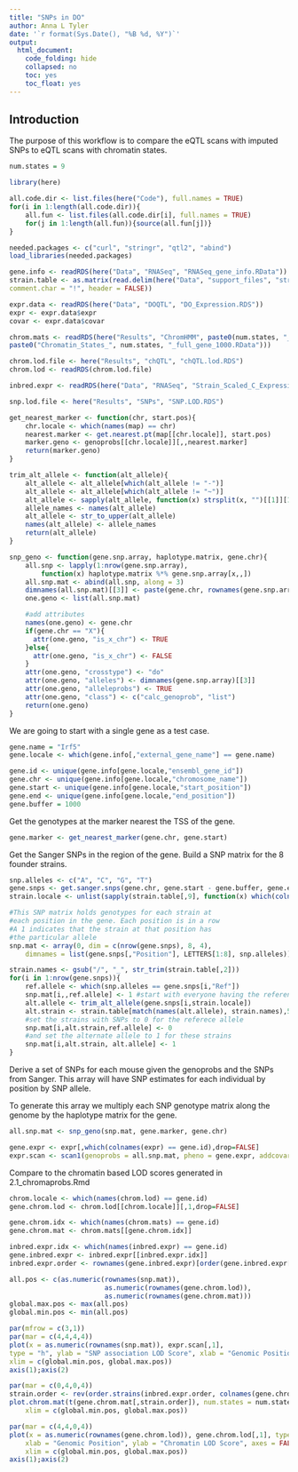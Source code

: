 ```yaml
---
title: "SNPs in DO"
author: Anna L Tyler
date: '`r format(Sys.Date(), "%B %d, %Y")`'
output: 
  html_document:
    code_folding: hide
    collapsed: no
    toc: yes
    toc_float: yes
---
```



## Introduction

The purpose of this workflow is to compare the eQTL scans with imputed SNPs
to eQTL scans with chromatin states.

```r
num.states = 9
```

```r
library(here)
```


```r
all.code.dir <- list.files(here("Code"), full.names = TRUE)
for(i in 1:length(all.code.dir)){
	all.fun <- list.files(all.code.dir[i], full.names = TRUE)
	for(j in 1:length(all.fun)){source(all.fun[j])}
}
```

```r
needed.packages <- c("curl", "stringr", "qtl2", "abind")
load_libraries(needed.packages)
```

```r
gene.info <- readRDS(here("Data", "RNASeq", "RNASeq_gene_info.RData"))
strain.table <- as.matrix(read.delim(here("Data", "support_files", "strain.color.table.txt"),
comment.char = "!", header = FALSE))

expr.data <- readRDS(here("Data", "DOQTL", "DO_Expression.RDS")) 
expr <- expr.data$expr
covar <- expr.data$covar

chrom.mats <- readRDS(here("Results", "ChromHMM", paste0(num.states, "_states_C"), 
paste0("Chromatin_States_", num.states, "_full_gene_1000.RData")))

chrom.lod.file <- here("Results", "chQTL", "chQTL.lod.RDS")
chrom.lod <- readRDS(chrom.lod.file)

inbred.expr <- readRDS(here("Data", "RNASeq", "Strain_Scaled_C_Expression.RData"))

snp.lod.file <- here("Results", "SNPs", "SNP.LOD.RDS")
```

```r
get_nearest_marker <- function(chr, start.pos){
    chr.locale <- which(names(map) == chr)
    nearest.marker <- get.nearest.pt(map[[chr.locale]], start.pos)
    marker.geno <- genoprobs[[chr.locale]][,,nearest.marker]
    return(marker.geno)
}

trim_alt_allele <- function(alt_allele){
    alt_allele <- alt_allele[which(alt_allele != "-")]
    alt_allele <- alt_allele[which(alt_allele != "~")]
    alt_allele <- sapply(alt_allele, function(x) strsplit(x, "")[[1]][1])
    allele_names <- names(alt_allele)
    alt_allele <- str_to_upper(alt_allele)
    names(alt_allele) <- allele_names
    return(alt_allele)
}

snp_geno <- function(gene.snp.array, haplotype.matrix, gene.chr){
    all.snp <- lapply(1:nrow(gene.snp.array), 
        function(x) haplotype.matrix %*% gene.snp.array[x,,])
    all.snp.mat <- abind(all.snp, along = 3)
    dimnames(all.snp.mat)[[3]] <- paste(gene.chr, rownames(gene.snp.array), sep = "_")
    one.geno <- list(all.snp.mat)

    #add attributes
    names(one.geno) <- gene.chr
    if(gene.chr == "X"){
      attr(one.geno, "is_x_chr") <- TRUE
    }else{
      attr(one.geno, "is_x_chr") <- FALSE
    }
    attr(one.geno, "crosstype") <- "do"
    attr(one.geno, "alleles") <- dimnames(gene.snp.array)[[3]]
    attr(one.geno, "alleleprobs") <- TRUE
    attr(one.geno, "class") <- c("calc_genoprob", "list")
    return(one.geno)
}
```

We are going to start with a single gene as a test case.

```r
gene.name = "Irf5"
gene.locale <- which(gene.info[,"external_gene_name"] == gene.name)

gene.id <- unique(gene.info[gene.locale,"ensembl_gene_id"])
gene.chr <- unique(gene.info[gene.locale,"chromosome_name"])
gene.start <- unique(gene.info[gene.locale,"start_position"])
gene.end <- unique(gene.info[gene.locale,"end_position"])
gene.buffer = 1000
```

Get the genotypes at the marker nearest the TSS of the gene.

```r
gene.marker <- get_nearest_marker(gene.chr, gene.start)
```

Get the Sanger SNPs in the region of the gene. Build a SNP matrix
for the 8 founder strains.

```r
snp.alleles <- c("A", "C", "G", "T")
gene.snps <- get.sanger.snps(gene.chr, gene.start - gene.buffer, gene.end + gene.buffer)
strain.locale <- unlist(sapply(strain.table[,9], function(x) which(colnames(gene.snps) == x)))

#This SNP matrix holds genotypes for each strain at 
#each position in the gene. Each position is in a row
#A 1 indicates that the strain at that position has 
#the particular allele
snp.mat <- array(0, dim = c(nrow(gene.snps), 8, 4), 
    dimnames = list(gene.snps[,"Position"], LETTERS[1:8], snp.alleles))

strain.names <- gsub("/", "_", str_trim(strain.table[,2]))
for(i in 1:nrow(gene.snps)){
    ref.allele <- which(snp.alleles == gene.snps[i,"Ref"])
    snp.mat[i,,ref.allele] <- 1 #start with everyone having the reference allele
    alt.allele <- trim_alt_allele(gene.snps[i,strain.locale])
    alt.strain <- strain.table[match(names(alt.allele), strain.names),5]
    #set the strains with SNPs to 0 for the referece allele 
    snp.mat[i,alt.strain,ref.allele] <- 0
    #and set the alternate allele to 1 for these strains
    snp.mat[i,alt.strain, alt.allele] <- 1
}
```

Derive a set of SNPs for each mouse given the genoprobs and the 
SNPs from Sanger. This array will have SNP estimates for each 
individual by position by SNP allele.

To generate this array we multiply each SNP genotype matrix along the 
genome by the haplotype matrix for the gene.


```r
all.snp.mat <- snp_geno(snp.mat, gene.marker, gene.chr)
```

```r
gene.expr <- expr[,which(colnames(expr) == gene.id),drop=FALSE]
expr.scan <- scan1(genoprobs = all.snp.mat, pheno = gene.expr, addcovar = covar)
```

Compare to the chromatin based LOD scores generated in 2.1_chromaprobs.Rmd

```r
chrom.locale <- which(names(chrom.lod) == gene.id)
gene.chrom.lod <- chrom.lod[[chrom.locale]][,1,drop=FALSE]
```


```r
gene.chrom.idx <- which(names(chrom.mats) == gene.id)
gene.chrom.mat <- chrom.mats[[gene.chrom.idx]]
```

```r
inbred.expr.idx <- which(names(inbred.expr) == gene.id)
gene.inbred.expr <- inbred.expr[[inbred.expr.idx]]
inbred.expr.order <- rownames(gene.inbred.expr)[order(gene.inbred.expr[,1])]
```

```r
all.pos <- c(as.numeric(rownames(snp.mat)),
                        as.numeric(rownames(gene.chrom.lod)),
                        as.numeric(rownames(gene.chrom.mat)))
global.max.pos <- max(all.pos)
global.min.pos <- min(all.pos)

par(mfrow = c(3,1))
par(mar = c(4,4,4,4))
plot(x = as.numeric(rownames(snp.mat)), expr.scan[,1], 
type = "h", ylab = "SNP association LOD Score", xlab = "Genomic Position", axes = FALSE,
xlim = c(global.min.pos, global.max.pos))
axis(1);axis(2)

par(mar = c(0,4,0,4))
strain.order <- rev(order.strains(inbred.expr.order, colnames(gene.chrom.mat), strain.table))
plot.chrom.mat(t(gene.chrom.mat[,strain.order]), num.states = num.states, 
    xlim = c(global.min.pos, global.max.pos))

par(mar = c(4,4,0,4))
plot(x = as.numeric(rownames(gene.chrom.lod)), gene.chrom.lod[,1], type = "h",
    xlab = "Genomic Position", ylab = "Chromatin LOD Score", axes = FALSE,
    xlim = c(global.min.pos, global.max.pos))
axis(1);axis(2)

```